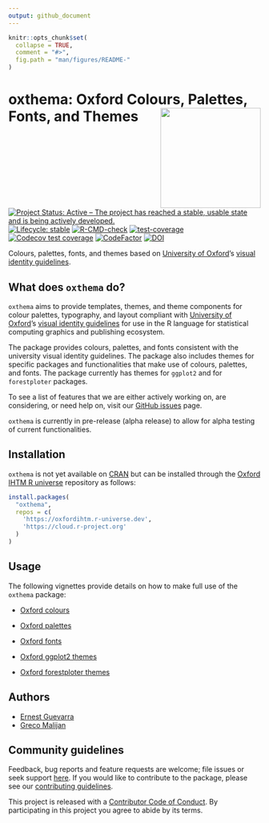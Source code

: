 ```yaml
---
output: github_document
---
```


<!-- README.md is generated from README.Rmd. Please edit that file -->

```r
knitr::opts_chunk$set(
  collapse = TRUE,
  comment = "#>",
  fig.path = "man/figures/README-"
)
```

# oxthema: Oxford Colours, Palettes, Fonts, and Themes <img src="man/figures/logo.png" width="200" align="right" />

<!-- badges: start -->
[![Project Status: Active – The project has reached a stable, usable state and is being actively developed.](https://www.repostatus.org/badges/latest/active.svg)](https://www.repostatus.org/#active)
[![Lifecycle: stable](https://img.shields.io/badge/lifecycle-stable-brightgreen.svg)](https://lifecycle.r-lib.org/articles/stages.html#stable)
[![R-CMD-check](https://github.com/OxfordIHTM/oxthema/actions/workflows/R-CMD-check.yaml/badge.svg)](https://github.com/OxfordIHTM/oxthema/actions/workflows/R-CMD-check.yaml)
[![test-coverage](https://github.com/OxfordIHTM/oxthema/actions/workflows/test-coverage.yaml/badge.svg)](https://github.com/OxfordIHTM/oxthema/actions/workflows/test-coverage.yaml)
[![Codecov test coverage](https://codecov.io/gh/OxfordIHTM/oxthema/branch/main/graph/badge.svg)](https://app.codecov.io/gh/OxfordIHTM/oxthema?branch=main)
[![CodeFactor](https://www.codefactor.io/repository/github/oxfordihtm/oxthema/badge)](https://www.codefactor.io/repository/github/oxfordihtm/oxthema)
[![DOI](https://zenodo.org/badge/711630340.svg)](https://zenodo.org/doi/10.5281/zenodo.10721129)
<!-- badges: end -->

Colours, palettes, fonts, and themes based on [University of Oxford](https://ox.ac.uk)'s [visual identity guidelines](https://communications.web.ox.ac.uk/communications-resources/visual-identity/identity-guidelines). 


## What does `oxthema` do?

`oxthema` aims to provide templates, themes, and theme components for colour palettes, typography, and layout compliant with [University of Oxford](https://ox.ac.uk)'s [visual identity guidelines](https://communications.web.ox.ac.uk/communications-resources/visual-identity/identity-guidelines) for use in the R language for statistical computing graphics and publishing ecosystem.

The package provides colours, palettes, and fonts consistent with the university visual identity guidelines. The package also includes themes for specific packages and functionalities that make use of colours, palettes, and fonts. The package currently has themes for `ggplot2` and for `forestploter` packages.

To see a list of features that we are either actively working on, are considering, or need help on, visit our [GitHub issues](https://github.com/OxfordIHTM/oxthema/issues) page.

`oxthema` is currently in pre-release (alpha release) to allow for alpha testing of current functionalities.


## Installation

`oxthema` is not yet available on [CRAN](https://cran.r-project.org) but can be installed through the [Oxford IHTM R universe](https://oxfordihtm.r-universe.dev) repository as follows:

```R
install.packages(
  "oxthema", 
  repos = c(
    'https://oxfordihtm.r-universe.dev', 
    'https://cloud.r-project.org'
  )
)
```


## Usage

The following vignettes provide details on how to make full use of the `oxthema` package:

* [Oxford colours](https://oxford-ihtm.io/oxthema/articles/oxford-colours.html)

* [Oxford palettes](https://oxford-ihtm.io/oxthema/articles/oxford-palettes.html)

* [Oxford fonts](https://oxford-ihtm.io/oxthema/articles/oxford-fonts.html)

* [Oxford ggplot2 themes](https://oxford-ihtm.io/oxthema/articles/oxford-ggplot2-themes.html)

* [Oxford forestploter themes](https://oxford-ihtm.io/oxthema/articles/oxford-forestploter-themes.html)


## Authors

* [Ernest Guevarra](https://github.com/ernestguevarra)
* [Greco Malijan](https://github.com/grecomalijan)


## Community guidelines

Feedback, bug reports and feature requests are welcome; file issues or seek support [here](https://github.com/OxfordIHTM/oxthema/issues). If you would like to contribute to the package, please see our [contributing guidelines](https://oxford-ihtm.io/oxthema/CONTRIBUTING.html).

This project is released with a [Contributor Code of Conduct](https://oxford-ihtm.io/oxthema/CODE_OF_CONDUCT.html). By participating in this project you agree to abide by its terms.
